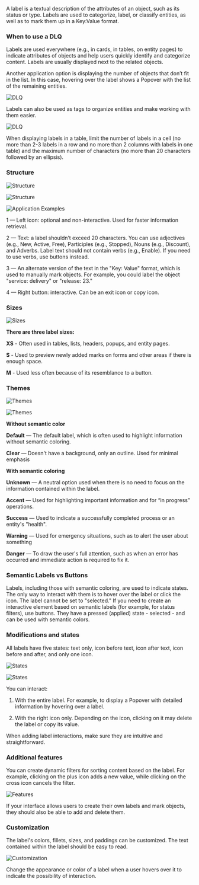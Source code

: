 A label is a textual description of the attributes of an object, such as its status or type. Labels are used to categorize, label, or classify entities, as well as to mark them up in a Key:Value format.

### When to use a DLQ

Labels are used everywhere (e.g., in cards, in tables, on entity pages) to indicate attributes of objects and help users quickly identify and categorize content. Labels are usually displayed next to the related objects.

Another application option is displaying the number of objects that don’t fit in the list. In this case, hovering over the label shows a Popover with the list of the remaining entities.

![DLQ](/static/images/design/Label/DLQ1.png)

Labels can also be used as tags to organize entities and make working with them easier.

![DLQ](/static/images/design/Label/DLQ2.png)

When displaying labels in a table, limit the number of labels in a cell (no more than 2-3 labels in a row and no more than 2 columns with labels in one table) and the maximum number of characters (no more than 20 characters followed by an ellipsis).

### Structure

![Structure](/static/images/design/Label/Structure2.png)

![Structure](/static/images/design/Label/Structure.png)

![Application Examples](/static/images/design/Label/Application.png)

1 — Left icon: optional and non-interactive. Used for faster information retrieval.

2 — Text: a label shouldn’t exceed 20 characters. You can use adjectives (e.g., New, Active, Free), Participles (e.g., Stopped), Nouns (e.g., Discount), and Adverbs. Label text should not contain verbs (e.g., Enable). If you need to use verbs, use buttons instead.

3 — An alternate version of the text in the "Key: Value" format, which is used to manually mark objects. For example, you could label the object "service: delivery" or "release: 23."

4 — Right button: interactive. Can be an exit icon or copy icon.

### Sizes

![Sizes](/static/images/design/Label/Sizes.png)

**There are three label sizes:**

**XS** - Often used in tables, lists, headers, popups, and entity pages.

**S** - Used to preview newly added marks on forms and other areas if there is enough space.

**M** - Used less often because of its resemblance to a button.

### Themes

![Themes](/static/images/design/Label/Themes.png)

![Themes](/static/images/design/Label/Themes2.png)

**Without semantic color**

**Default** — The default label, which is often used to highlight information without semantic coloring.

**Clear** — Doesn't have a background, only an outline. Used for minimal emphasis

**With semantic coloring**

**Unknown** — A neutral option used when there is no need to focus on the information contained within the label.

**Accent** — Used for highlighting important information and for “in progress” operations.

**Success** — Used to indicate a successfully completed process or an entity's "health".

**Warning** — Used for emergency situations, such as to alert the user about something

**Danger** — To draw the user's full attention, such as when an error has occurred and immediate action is required to fix it.

### Semantic Labels vs Buttons

Labels, including those with semantic coloring, are used to indicate states. The only way to interact with them is to hover over the label or click the icon. The label cannot be set to "selected." If you need to create an interactive element based on semantic labels (for example, for status filters), use buttons. They have a pressed (applied) state - selected - and can be used with semantic colors.

### Modifications and states

All labels have five states: text only, icon before text, icon after text, icon before and after, and only one icon.

![States](/static/images/design/Label/States.png)

![States](/static/images/design/Label/States2.png)

You can interact:

1. With the entire label. For example, to display a Popover with detailed information by hovering over a label.

2. With the right icon only. Depending on the icon, clicking on it may delete the label or copy its value.

When adding label interactions, make sure they are intuitive and straightforward.

### Additional features

You can create dynamic filters for sorting content based on the label. For example, clicking on the plus icon adds a new value, while clicking on the cross icon cancels the filter.

![Features](/static/images/design/Label/Features.png)

If your interface allows users to create their own labels and mark objects, they should also be able to add and delete them.

### Customization

The label's colors, fillets, sizes, and paddings can be customized. The text contained within the label should be easy to read.

![Customization](/static/images/design/Label/Customization.png)

Change the appearance or color of a label when a user hovers over it to indicate the possibility of interaction.
